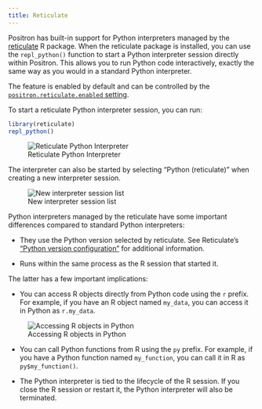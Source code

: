 ```yaml
---
title: Reticulate
---
```


Positron has built-in support for Python interpreters managed by the [reticulate](https://rstudio.github.io/reticulate/) R package. When the reticulate package is installed, you can use the `repl_python()` function to start a Python interpreter session directly within Positron. This allows you to run Python code interactively, exactly the same way as you would in a standard Python interpreter.

The feature is enabled by default and can be controlled by the [`positron.reticulate.enabled` setting](positron://settings/positron.reticulate.enabled). 

To start a reticulate Python interpreter session, you can run:

```r
library(reticulate)
repl_python()
```

![Reticulate Python Interpreter](images/reticulate-interpreter.png)

The interpreter can also be started by selecting "Python (reticulate)" when creating a new interpreter session. 

![New interpreter session list](images/reticulate-interpreter-list.png)

Python interpreters managed by the reticulate have some important differences compared to standard Python interpreters:

- They use the Python version selected by reticulate. See Reticulate's ["Python version configuration"](https://rstudio.github.io/reticulate/articles/versions.html) for additional information.

- Runs within the same process as the R session that started it. 

The latter has a few important implications:

- You can access R objects directly from Python code using the `r` prefix. For example, if you have an R object named `my_data`, you can access it in Python as `r.my_data`. 

![Accessing R objects in Python](images/reticulate-python-objs.png)

- You can call Python functions from R using the `py` prefix. For example, if you have a Python function named `my_function`, you can call it in R as `py$my_function()`. 

- The Python interpreter is tied to the lifecycle of the R session. If you close the R session or restart it, the Python interpreter will also be terminated. 







